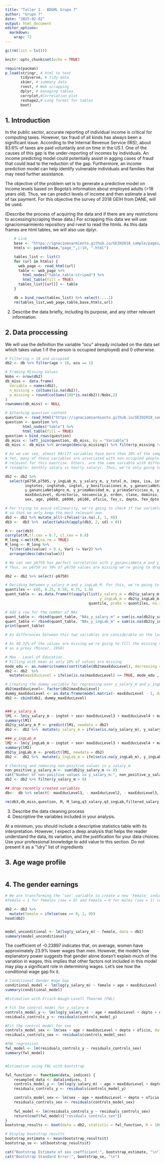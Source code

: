 ---
title: "Taller 1 - BD&ML Grupo 7"
author: "Grupo 7"
date: "2025-02-02"
output: html_document
editor_options: 
  markdown: 
    wrap: 72
---

```{r setup, include=FALSE}
gc(rm(list = ls()))

knitr::opts_chunk$set(echo = TRUE)

require(pacman)
p_load(stringr, # html to text
       tidyverse, # tidy-data
       skimr, # summary data
       rvest, # Web scrapping
       dplyr, # managing tables
       corrplot,#Correlation plot
       reshape2,# Long format for tables 
       boot)  
```

## 1. Introduction

In the public sector, accurate reporting of individual income is
critical for computing taxes. However, tax fraud of all kinds has always
been a significant issue. According to the Internal Revenue Service
(IRS), about 83.6% of taxes are paid voluntarily and on time in the
US.1. One of the causes of this gap is the under-reporting of incomes by
individuals. An income predicting model could potentially assist in
agging cases of fraud that could lead to the reduction of the gap.
Furthermore, an income prediction model can help identify vulnerable
individuals and families that may need further assistance.

The objective of the problem set is to generate a predictive model on
income levels based on Bogota's information about employed adults (\>18
years old). Thus, we can predict levels of income and then estimate a
level of tax payment. For this objective the survey of 2018 GEIH from
DANE, will be used.

(Describe the process of acquiring the data and if there are any
restrictions to accessing/scraping these data.) For scrapping this data
we will use ignaciomsarmiento repository and rvest to read the htmls. As
this data frames are html tables, we will also use dplyr.

<div>

```{r Scrapping}
    # Link
    base <- "https://ignaciomsarmiento.github.io/GEIH2018_sample/pages/geih_"
    htmls <- paste0(base,"page_",1:10, ".html")

    tables_list <- list()
    for (url in htmls) {
      web_page <- read_html(url)
      table <- web_page %>%
        html_nodes("table.table-striped") %>%
        html_table(fill = TRUE)
      tables_list[[url]] <- table
    }

    db = bind_rows(tables_list) %>% select(-...1)
    rm(tables_list,web_page,table,base,htmls,url)
```

</div>

2.  Describe the data briefly, including its purpose, and any other
    relevant information.

## 2. Data proccessing

We will use the definition the variable "ocu" already included on the data set 
which takes value 1 if the person is occupied (employed) and 0 otherwise.

```{r Cleaning of data set, echo=FALSE}
# Filtering > 18 and occupied
db2 <- db %>% filter(age > 18, ocu == 1)

# Framing Missing Values
Nobs <- nrow(db2) 
db_miss <- data.frame(
  Variable = names(db2),
  n_missing = colSums(is.na(db2)),
  p_missing = round(colSums(100*is.na(db2))/Nobs,2)
) 
rownames(db_miss) <- NULL

# Attaching question content
question <- read_html("https://ignaciomsarmiento.github.io/GEIH2018_sample/dictionary.html")
question <- question %>%
        html_nodes("table") %>%
        html_table(fill = TRUE)
question = bind_rows(question)
db_miss <- left_join(question, db_miss, by = "Variable")
db_miss <- db_miss %>% arrange(desc(p_missing)) %>% filter(p_missing != 0) 

# As we can see, almost 99/177 variables have more than 20% of the sample missing. 
# Yet, many of these variables are associated with non-occupied people and are not
# relevant for this exercise. Others, are the same variable with different scales 
# (example: monthly salary vs hourly salary). Thus, we're only going to keep the following variables:

db2 <- db2 %>%
  select(p6750,p7505, y_ingLab_m, y_salary_m, y_total_m, impa, isa, iof1, iof2, iof3h, iof3i, iof6, 
         ingtotes, ingtotob, ingtot, y_bonificaciones_m, y_gananciaNeta_m, 
         y_gananciaNetaAgro_m, y_primaNavidad_m, y_primaServicios_m, y_primaVacaciones_m, 
         maxEducLevel, directorio, secuencia_p, orden, clase, dominio, mes, estrato1, 
         sex, age, p6050, p6090, p6100, oficio, fex_c, depto, fex_dpto, fweight, informal)

# For trying to avoid colinearity, we're going to check if two variables contain the same information.
# so that we only keep the most relevant one.
db3 <- db2 %>% mutate_all(~ifelse(!is.na(.), 1, 0))
db3 <-  db3 %>%  select(which(apply(db3, 2, sd) > 0))

M <- cor(db3)
corrplot(M,tl.cex = 0.7, cl.cex = 0.8) 
M_long <-melt(M,na.rm = TRUE)
M_long <- M_long %>%
  filter(abs(value) > 0.4, Var1 != Var2) %>%  
  arrange(desc(abs(value)))

# We can see p6750 has perfect correlation with y_gananciaNeta_m and y_salary_m and y_ingLab_m 
# Thus, as p6750 as 70% of p6750 values are missing we're going to drop this variable. 

db2 <- db2 %>% select(-p6750)

# Deciding between y_salary_m and y_ingLab_M. For this, we're going to evaluate the values the variable takes on the following quanties.
quantiles <- c(0, 0.25, 0.50, 0.75, 1.0)
quant_table <- as.data.frame(t(sapply(list(y_salary_m = db2$y_salary_m, 
                                           y_ingLab_m = db2$y_ingLab_m), 
                                      quantile, probs = quantiles, na.rm = TRUE)))

# Add a row for the number of NAs
quant_table <- rbind(quant_table, "NAs_y_salary_m" = sum(is.na(db2$y_salary_m)))
quant_table <- rbind(quant_table, "NAs_y_ingLab_m" = sum(is.na(db2$y_ingLab_m)))
print(quant_table)

# As differences between this two variables are considerable on the last chuck (the highest incomes) we're not going to remove them, before working with it's NAs values.

# As 40.32% of the values are missing we're going to fill the missing values using Level of Education 
# as a proxy (Mincer, 1958)

# Max - Level of Education.
# Filling with mean as only 10% of values are missing
mode_edu <- as.numeric(names(sort(table(db2$maxEducLevel), decreasing = TRUE)[1]))
db2 <- db2  %>%
  mutate(maxEducLevel = ifelse(is.na(maxEducLevel) == TRUE, mode_edu , maxEducLevel))

# Creating the dummy variable for regressing over y_salary_m and y_ingLab_m
db2$maxEducLevel<- factor(db2$maxEducLevel)
dummy_maxEducLevel <- as.data.frame(model.matrix(~ maxEducLevel - 1, data = db2))
db2 <- cbind(db2, dummy_maxEducLevel)


### y_salary_m
lM1 <- lm(y_salary_m ~ ingtot + sex+ maxEducLevel3 + maxEducLevel4 + maxEducLevel5 + maxEducLevel6 + maxEducLevel7 , data = db2)
summary(lM1)
db2$y_salary_m_P <- predict(lM1, newdata = db2)
db2 <-  db2 %>%  mutate(y_salary_m = ifelse(is.na(y_salary_m), y_salary_m_P, y_salary_m))

### y_ingLab_m
lM2 <- lm(y_ingLab_m ~ ingtot + sex+ maxEducLevel3 + maxEducLevel4 + maxEducLevel5 + maxEducLevel6 + maxEducLevel7 , data = db2)
summary(lM2)
db2$y_ingLab_m <- predict(lM1, newdata = db2)
db2 <-  db2 %>%  mutate(y_ingLab_m = ifelse(is.na(y_ingLab_m), y_ingLab_m, y_salary_m))

# Checking and removing non-positive values in y_salary_m
non_positive_y_salary_m <- sum(db2$y_salary_m <= 0)
cat("Number of non-positive values in y_salary_m:", non_positive_y_salary_m, "\n")
db2 <- db2 %>% filter(y_salary_m > 0)

## drop recently created variables
db<-  db %>% select(- maxEducLevel1, - maxEducLevel2, - maxEducLevel3, - maxEducLevel4, - maxEducLevel5, - maxEducLevel6, - maxEducLevel7,-predicted_y )

rm(db3,db_miss,question, M, M_long,q3_salary,q3_ingLab,filtered_salary, filtered_ingLab,Nobs)
```

3.  Describe the data cleaning process
4.  Descriptive the variables included in your analysis.

At a minimum, you should include a descriptive statistics table with its
interpretation. However, I expect a deep analysis that helps the reader
understand the data, its variation, and the justification for your data
choices. Use your professional knowledge to add value to this section.
Do not present it as a "\\dry" list of ingredients

## 3. Age wage profile

```{r Age wage Regression, echo=FALSE}
```



## 4. The gender earnings
```{r unconditional Gender Wage Gap}

# We are transforming the 'sex' variable to create a new 'Female' indicator where
#female = 1 for females (sex = 0) and Female = 0 for males (sex = 1) (According to data dictionary)

db2 <- db2 %>%
  mutate(female = ifelse(sex == 0, 1, 0)) 
head(db2)


model_unconditional <- lm(log(y_salary_m) ~ female, data = db2)
summary(model_unconditional)
```
The coefficient of -0.23897 indicates that, on average, 
women have approximately 23.9% lower wages than men. 
However, the model's low explanatory power suggests that
gender alone doesn’t explain much of the variation in wages,
this implies that other factors not included in this model may
play a significant role in determining wages.
Let’s see how the conditional wage gap fix it.

```{r Conditional Gender Wage Gap}


# Conditional Gender Wage Gap
conditional_model <- lm(log(y_salary_m) ~ female + age + maxEducLevel + informal+estrato1+p6050, data = db2)
summary(conditional_model)

#Estimation with Frisch-Waugh-Lovell Theorem (FWL)

# Fit the control model for y_salary_m
controls_model_y <- lm(log(y_salary_m) ~ age + maxEducLevel + depto + oficio+p6050, data = db2)
residuals_controls_y <- residuals(controls_model_y)

#Fit the control model for sex
controls_model_sex <- lm(sex ~ age + maxEducLevel + depto + oficio, data = db2)
residuals_controls_sex <- residuals(controls_model_sex)

#FWL regression
fwl_model <- lm(residuals_controls_y ~ residuals_controls_sex)
summary(fwl_model)


#Estimation using FWL with bootstrap

fwl_function <- function(data, indices) {
    resampled_data <- data[indices, ]
    controls_model_y <- lm(log(y_salary_m) ~ age + maxEducLevel + depto + oficio, data = resampled_data)
    residuals_controls_y <- residuals(controls_model_y)

    controls_model_sex <- lm(sex ~ age + maxEducLevel + depto + oficio, data = resampled_data)
    residuals_controls_sex <- residuals(controls_model_sex)
    
    fwl_model <- lm(residuals_controls_y ~ residuals_controls_sex)
    return(coef(fwl_model)["residuals_controls_sex"])
}
bootstrap_results <- boot(data = db2, statistic = fwl_function, R = 1000)

# Display bootstrap results
bootstrap_estimate <- mean(bootstrap_results$t)
bootstrap_se <- sd(bootstrap_results$t)

cat("Bootstrap Estimate of sex coefficient:", bootstrap_estimate, "\n")
cat("Bootstrap Standard Error:", bootstrap_se, "\n")

```
